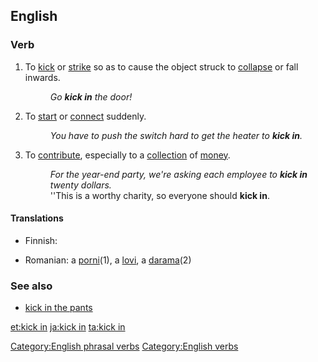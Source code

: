 ==English==

===Verb===
{{infl|en|verb|head=[[kick]] [[in]]}}

# {{transitive}} To [[kick]] or [[strike]] so as to cause the object struck to [[collapse]] or fall inwards.
#: ''Go '''kick in''' the door!''
# {{intransitive|idiomatic}} To [[start]] or [[connect]] suddenly.
#: ''You have to push the switch hard to get the heater to '''kick in'''.''
# {{transitive|and|intransitive|idiomatic}} To [[contribute]], especially to a [[collection]] of [[money]].
#: ''For the year-end party, we're asking each employee to  '''kick in''' twenty dollars.''
#: ''This is a worthy charity, so everyone should '''kick in'''.

====Translations====
{{trans-top|}}
*Finnish: {{t+|fi|potkaista}} {{t+|fi|sisään}}
{{trans-mid}}
*Romanian: a [[porni]](1), a [[lovi]], a [[darama]](2)
{{trans-bottom}}

===See also===
* [[kick in the pants]]

[[Category:English phrasal verbs]]
[[Category:English verbs]]

[[et:kick in]]
[[ja:kick in]]
[[ta:kick in]]